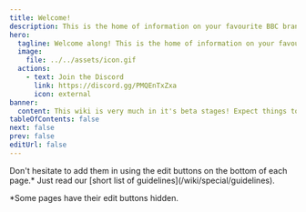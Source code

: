```yaml
---
title: Welcome!
description: This is the home of information on your favourite BBC branding, presenters and programmes.
hero:
  tagline: Welcome along! This is the home of information on your favourite BBC branding, presenters and programmes.
  image:
    file: ../../assets/icon.gif
  actions:
    - text: Join the Discord
      link: https://discord.gg/PMQEnTxZxa
      icon: external
banner:
  content: This wiki is very much in it's beta stages! Expect things to change!
tableOfContents: false
next: false
prev: false
editUrl: false
---
```



<CardGrid stagger>
	<Card title="Know some credible and missing details?" icon="pencil">
		Don't hesitate to add them in using the edit buttons on the bottom of each page.*
	</Card>
	<Card title="Don't worry, we proofread every change!" icon="add-document">
		Just read our [short list of guidelines](/wiki/special/guidelines).
	</Card>
</CardGrid>

*Some pages have their edit buttons hidden.